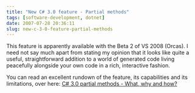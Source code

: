 ```yaml
---
title: "New C# 3.0 feature - Partial methods"
tags: [software-development, dotnet]
date: 2007-07-28 20:36:11
slug: new-c-3-0-feature-partial-methods
---
```


This feature is apparently available with the Beta 2 of VS 2008 (Orcas). I need not say much apart from stating my opinion that it looks like quite a useful, straightforward addition to a world of generated code living peacefully alongside your own code in a rich, interactive fashion.

You can read an excellent rundown of the feature, its capabilities and its limitations, over here:  [C# 3.0 partial methods - What, why and how?](http://community.bartdesmet.net/blogs/bart/archive/2007/07/28/c-3-0-partial-methods-what-why-and-how.aspx)